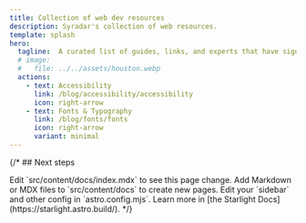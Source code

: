```yaml
---
title: Collection of web dev resources
description: Syradar's collection of web resources.
template: splash
hero:
  tagline:  A curated list of guides, links, and experts that have significantly shaped my web development journey.
  # image:
  #   file: ../../assets/houston.webp
  actions:
    - text: Accessibility
      link: /blog/accessibility/accessibility
      icon: right-arrow
    - text: Fonts & Typography
      link: /blog/fonts/fonts
      icon: right-arrow
      variant: minimal
---
```



{/* ## Next steps

<CardGrid stagger>
	<Card title="Update content" icon="pencil">
		Edit `src/content/docs/index.mdx` to see this page change.
	</Card>
	<Card title="Add new content" icon="add-document">
		Add Markdown or MDX files to `src/content/docs` to create new pages.
	</Card>
	<Card title="Configure your site" icon="setting">
		Edit your `sidebar` and other config in `astro.config.mjs`.
	</Card>
	<Card title="Read the docs" icon="open-book">
		Learn more in [the Starlight Docs](https://starlight.astro.build/).
	</Card>
</CardGrid> */}
